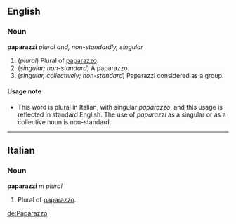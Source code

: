 ==English==
===Noun===
'''paparazzi''' ''plural and, non-standardly, singular''

#(''plural'') Plural of [[paparazzo]].
#(''singular; non-standard'') A paparazzo.
#(''singular, collectively; non-standard'') Paparazzi considered as a group.

====Usage note====
*This word is plural in Italian, with singular ''paparazzo'', and this usage is reflected in standard English.  The use of ''paparazzi'' as a singular or as a collective noun is non-standard.

----
==Italian==
===Noun===
'''paparazzi''' ''m plural''

#Plural of [[paparazzo#Italian|paparazzo]].

[[de:Paparazzo]]
